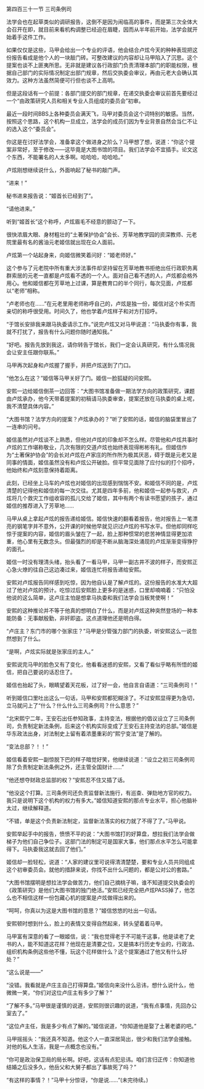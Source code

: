 

第四百三十一节 三司条例司

法学会也在起草类似的调研报告，这倒不是因为闹临高的事件，而是第三次全体大会召开在即，就目前来看机构调整已经迫在眉睫，因而从半年前开始，法学会就开始着手这件工作。

如果仅仅是这些，马甲会给出一个专业的评语，他会结合卢炫今天的种种表现把这份报告看成是他个人的一块敲门砖。可整改建议的内容却让马甲陷入了沉思。这个提案也谈不上匪夷所思。无非就是建议各行政部门负责清理本部门的职能权限，根据自己部门的实际情况制定出部门规章，然后交执委会审议，再由元老大会确认其效力。这种方法虽然简便可行但也谈不上高明。

但是这段话有一个前提：各部门提交的部门规章，在递交执委会审议前首先要经过一个“由政策研究人员和相关专业人员组成的委员会”初审。

最近一段时间BBS上各种委员会满天飞，马甲对委员会这个词特别的敏感。当然，按照这个思路，这个机构一旦成立，法学会的成员们因为专业背景自然会当仁不让的选入这个“委员会”。

你这是在讨好法学会，准备拿这个做进身之阶么？马甲想了想，说道：“你这个提案非常好，至于修改――这毕竟是大图书馆的项目。我们法学会不宜插手。论文这个东西，不能署名的人太多啊。哈哈哈，哈哈哈。”

卢炫刚想继续说什么，外面响起了秘书的敲门声。

“进来！”

秘书进来报告说：“姬首长已经到了”。

“请他进来。”

听到“姬首长”这个称呼，卢炫眉毛不经意的颤动了一下。

很快浓眉大眼、身材粗壮的“土著保护协会”会长、芳草地教学园的资深教师、元老院里最有名的酱油元老姬信就出现在众人面前。

卢炫第一个站起身来，向姬信微笑着问好：“姬老师好。”

这个参与了元老院中所有重大涉法事件却坚持留在芳草地教书拒绝出任行政职务离群索居的元老一直都是卢炫看不透的一个人。面对自己看不透的人，卢炫都会格外用心。他和姬信都在芳草地上过课，算是教育口的半个同行，每次见面，卢炫都以“老师”相称。

“卢老师也在……”在元老里用老师称呼自己的，卢炫是独一份，姬信对这个朴实而亲切的称呼很受用。时间久了，他也学着卢炫样子和对方打招呼。

“于馆长安排我来跟马执委请示工作。”说完卢炫又对马甲说道：“马执委你有事，我就不打扰了，报告有什么问题你随时通知我。”

“好吧。报告先放到我这，请你转告于馆长，我们一定会认真研究，有什么情况我会让安主任跟你联系。”

马甲再次起身和卢炫握了握手，并把卢炫送到了门口。

“他怎么在这？”姬信等马甲关好了门。姬信一脸狐疑的问安熙。

安熙一边给姬信倒茶一边回答：“大图书馆准备做一期法学方向的政策研究，课题由卢炫承办，他今天带着提案的初稿请马执委审查，提案还放在马执委的桌上呢，我不清楚具体内容。”

“大图书馆？法学方向的提案？卢炫承办的？”听了安熙的话，姬信的脑袋里冒出了一连串的问号。

姬信虽然对卢炫谈不上熟悉，但他对卢炫的印象却不怎么样。尽管他和卢炫共事时卢炫的工作堪称敬业，几次有限的交道卢炫也始终表现得彬彬有礼。但姬信作为“土著保护协会”的会长对卢炫在卢家庄的所作所为极其厌恶，碍于既是元老又是同事的情面，姬信虽然没有和卢炫公开破脸。但平常见面除了应付似的打个招呼，他始终和卢炫刻意保持着距离。

此刻，已经坐上马车的卢炫也对姬信的出现感到惴惴不安。和姬信不同的是，卢炫清楚的记得他和姬信的每一次交往。尤其是四年多前，他和姬信一起参与救灾，卢炫将几个救灾工作组收容的孤儿交给了姬信，其中有两个有读书愿望的孩子，通过姬信的推荐进入了芳草地……

马甲从桌上拿起卢炫的报告递给姬信。姬信快速的翻看着报告，他对报告上一笔漂亮的钢笔字并不意外，公开课的时候他早就见识过卢炫的书写水平。但他却同样吃惊于提案的内容，姬信的眉头皱在了一起，脸上那种惯常的悲苦神情显得更加浓重，他心里有无数念头。但最强烈的却是不断从脑海深处涌现的卢炫渐渐变得狰狞的面孔。

姬信一时没有理清头绪，抬头看了一看马甲，马甲一副古井不波的样子，而安熙正心急火燎的往自己这边凑过来，姬信连忙将报告递给安熙。

安熙对卢炫报告同样感到吃惊，因为他自认是了解卢炫的。这份报告的水准大大超过了他对卢炫的预计。吃惊过后安熙脸上更多的是迷惑，口里却喃喃着：“只怕没他说的这么简单，这卢庄主怕是想拿马执委和我们法学会当板凳使啊！”

安熙的这种推论并不等于他真的想明白了什么，而是对卢炫这种突然登场的一种本能防备：无事献殷勤，非奸即盗。这点道理他还是明白得。

“卢庄主？东门市的哪个张家庄？”马甲是分管强力部门的执委，听安熙这么一说忽然想到了什么。

“是啊，卢炫实际就是张家庄的主人。”

安熙说完马甲的脸色又有了变化，他看看迷惑的安熙，又看了看似乎略有所悟的姬信，把自己要说的话忍住了。

姬信也抬起了头，眼睛望着天花板，过了好一会，他自言自语道：“三司条例司！”

听到姬信口里吐出这么一句话，马甲和安熙都犯糊涂了。不过安熙显得更为急切，立马就问上了“什么？什么什么三司条例司？什么意思？”

“北宋熙宁二年，王安石出任参知政事，主持变法，根据他的倡议设立了三司条例司，负责制定新法条例，后来这个机构实际变成了王安石主持变法的总部。”姬信是华东政法出身，对法制史上留有着浓墨重彩的“熙宁变法”是了解的。

“变法总部？！！”

姬信看着安熙一副惊脱下巴的样子暗觉好笑，他继续说道：“设立之初三司条例司除了负责制定新法条例之外，还主管全国财计……”

“他还想夺财政总监部的权？”安熙忍不住又插了话。

“他没这个打算。三司条例司还负责监督新法施行，有巡查、弹劾地方官的权力。我只是说明下这个机构的权力有多大。”姬信知道安熙的那点专业水平，担心他脑补太过，继续解释道。

“不错，单是这个负责新法制定，监督新法落实的权力就了不得了了。”马甲说。

安熙举起手中的报告，愤愤不平的说：“大图书馆打的好算盘，想拉我们法学会做梯子为他们自己争位子。这部门法的制定可是国家大事，他们那点水平怎么可能拿得下。马执委我这就去回了他们。”

姬信却一脸轻松，说道：“人家的建议里可说得清清楚楚，要和专业人员共同组成这个初审委员会。就他的措辞来说，你找不出什么问题的，都是公对公的套路。”

“大图书馆摆明是想拉法学会做苦力，他们自己摘桃子嘛，谁不知道提交执委会的《政策研究》是他们大图书馆的独门绝活。”安熙已经完全把卢炫PASS掉了，他怎么也不相信这样一份包藏心机的提案是卢炫做得出来的。

“呵呵，你真以为这是大图书馆的意思？”姬信悠悠的吐出一句话。

安熙顿时想到什么，脸上的表情又变得自然起来，转头望着着马甲。

马甲富有深意的看了一眼姬信，说：“我也觉得老于不可能干这事，他是读老了史书的人，能不知道这花样？他现在是清要之位，又是搞本行历史专业的，行政法、组织机构条例这些他不懂，玩这个花样做什么？这个提案通过了他又有什么好处？”

“这么说是――”

“没错。我看就是卢庄主自己打得算盘。”姬信向来没什么忌讳，想什么说什么，他微微一笑，“你们对这位卢庄主有多少了解？”

“了解不多。”马甲很是谨慎的说道，安熙则很识趣的说道，“我有点事情，先回办公室去了。”

“这位卢主任，我是多少有点了解的。”姬信说道，“你知道他是娶了土著老婆的吧。”

马甲摇摇头：“我还真不知道。他这个人一直深居简出，很少和我们法学会接触。对他的私人生活，我是一点概念也没有。”

“你可是政治保卫局的局长啊。好吧，这话有点犯忌讳。咱们言归正传：你知道他结婚之后没多久，他岳父和大舅子都出了事故死了吗？”

“有这样的事情？！”马甲十分惊讶，“你是说……”(未完待续。)

